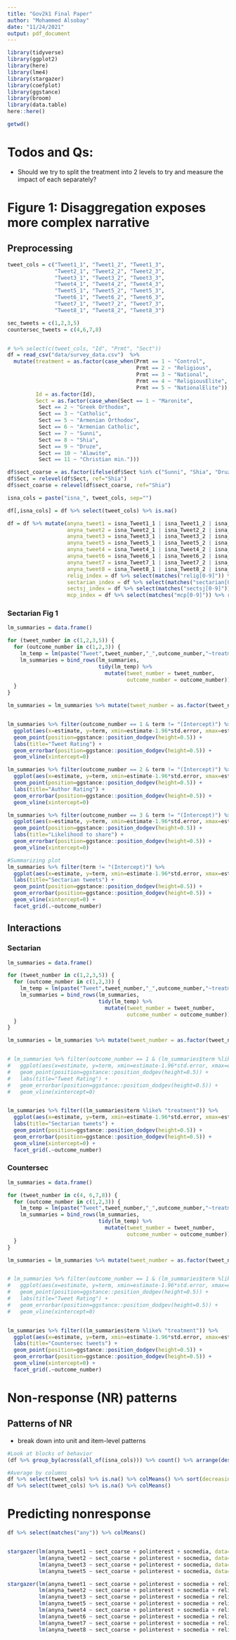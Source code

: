 ```yaml
---
title: "Gov2k1 Final Paper"
author: "Mohammed Alsobay"
date: "11/24/2021"
output: pdf_document
---
```


```r
library(tidyverse)
library(ggplot2)
library(here)
library(lme4)
library(stargazer)
library(coefplot)
library(ggstance)
library(broom)
library(data.table)
here::here()

getwd()
```

# Todos and Qs:

* Should we try to split the treatment into 2 levels to try and measure the impact of each separately? 


# Figure 1: Disaggregation exposes more complex narrative

## Preprocessing

```r
tweet_cols = c("Tweet1_1", "Tweet1_2", "Tweet1_3",
               "Tweet2_1", "Tweet2_2", "Tweet2_3",
               "Tweet3_1", "Tweet3_2", "Tweet3_3",
               "Tweet4_1", "Tweet4_2", "Tweet4_3",
               "Tweet5_1", "Tweet5_2", "Tweet5_3",
               "Tweet6_1", "Tweet6_2", "Tweet6_3",
               "Tweet7_1", "Tweet7_2", "Tweet7_3",
               "Tweet8_1", "Tweet8_2", "Tweet8_3")

sec_tweets = c(1,2,3,5)
countersec_tweets = c(4,6,7,8)


# %>% select(c(tweet_cols, "Id", "Prmt", "Sect"))
df = read_csv("data/survey_data.csv")  %>%
  mutate(treatment = as.factor(case_when(Prmt == 1 ~ "Control",
                                         Prmt == 2 ~ "Religious",
                                         Prmt == 3 ~ "National",
                                         Prmt == 4 ~ "ReligiousElite",
                                         Prmt == 5 ~ "NationalElite")),
         Id = as.factor(Id),
         Sect = as.factor(case_when(Sect == 1 ~ "Maronite",
          Sect == 2 ~ "Greek Orthodox",
          Sect == 3 ~ "Catholic",
          Sect == 5 ~ "Armenian Orthodox",
          Sect == 6 ~ "Armenian Catholic",
          Sect == 7 ~ "Sunni",
          Sect == 8 ~ "Shia",
          Sect == 9 ~ "Druze",
          Sect == 10 ~ "Alawite",
          Sect == 11 ~ "Christian min."))) 

df$sect_coarse = as.factor(ifelse(df$Sect %in% c("Sunni", "Shia", "Druze"), yes = as.character(df$Sect), no="Christian"))
df$Sect = relevel(df$Sect, ref="Shia")
df$sect_coarse = relevel(df$sect_coarse, ref="Shia")

isna_cols = paste("isna_", tweet_cols, sep="")

df[,isna_cols] = df %>% select(tweet_cols) %>% is.na() 

df = df %>% mutate(anyna_tweet1 = isna_Tweet1_1 | isna_Tweet1_2 | isna_Tweet1_3,
                   anyna_tweet2 = isna_Tweet2_1 | isna_Tweet2_2 | isna_Tweet2_3,
                   anyna_tweet3 = isna_Tweet3_1 | isna_Tweet3_2 | isna_Tweet3_3,
                   anyna_tweet5 = isna_Tweet5_1 | isna_Tweet5_2 | isna_Tweet5_3,
                   anyna_tweet4 = isna_Tweet4_1 | isna_Tweet4_2 | isna_Tweet4_3,
                   anyna_tweet6 = isna_Tweet6_1 | isna_Tweet6_2 | isna_Tweet6_3,
                   anyna_tweet7 = isna_Tweet7_1 | isna_Tweet7_2 | isna_Tweet7_3,
                   anyna_tweet8 = isna_Tweet8_1 | isna_Tweet8_2 | isna_Tweet8_3,
                   relig_index = df %>% select(matches("relig[0-9]")) %>% rowMeans(),
                   sectarian_index = df %>% select(matches("sectarian[0-9]")) %>% rowMeans(),
                   sectsj_index = df %>% select(matches("sectsj[0-9]")) %>% rowMeans(),
                   mcp_index = df %>% select(matches("mcp[0-9]")) %>% rowMeans())


```

### Sectarian Fig 1

```r
lm_summaries = data.frame()

for (tweet_number in c(1,2,3,5)) {
  for (outcome_number in c(1,2,3)) {
    lm_temp = lm(paste("Tweet",tweet_number,"_",outcome_number,"~treatment", sep=""), data=df)
    lm_summaries = bind_rows(lm_summaries, 
                             tidy(lm_temp) %>% 
                               mutate(tweet_number = tweet_number,
                                      outcome_number = outcome_number))
  }
}

lm_summaries = lm_summaries %>% mutate(tweet_number = as.factor(tweet_number), outcome_number = as.factor(outcome_number))


lm_summaries %>% filter(outcome_number == 1 & term != "(Intercept)") %>%  
  ggplot(aes(x=estimate, y=term, xmin=estimate-1.96*std.error, xmax=estimate+1.96*std.error, color=tweet_number)) + 
  geom_point(position=ggstance::position_dodgev(height=0.5)) +
  labs(title="Tweet Rating") +
  geom_errorbar(position=ggstance::position_dodgev(height=0.5)) + 
  geom_vline(xintercept=0)

lm_summaries %>% filter(outcome_number == 2 & term != "(Intercept)") %>%  
  ggplot(aes(x=estimate, y=term, xmin=estimate-1.96*std.error, xmax=estimate+1.96*std.error, color=tweet_number)) + 
  geom_point(position=ggstance::position_dodgev(height=0.5)) +
  labs(title="Author Rating") +
  geom_errorbar(position=ggstance::position_dodgev(height=0.5)) + 
  geom_vline(xintercept=0)

lm_summaries %>% filter(outcome_number == 3 & term != "(Intercept)") %>%  
  ggplot(aes(x=estimate, y=term, xmin=estimate-1.96*std.error, xmax=estimate+1.96*std.error, color=tweet_number)) + 
  geom_point(position=ggstance::position_dodgev(height=0.5)) +
  labs(title="Likelihood to share") +
  geom_errorbar(position=ggstance::position_dodgev(height=0.5)) + 
  geom_vline(xintercept=0)

#Summarizing plot 
lm_summaries %>% filter(term != "(Intercept)") %>%  
  ggplot(aes(x=estimate, y=term, xmin=estimate-1.96*std.error, xmax=estimate+1.96*std.error, color=tweet_number)) + 
  labs(title="Sectarian tweets") + 
  geom_point(position=ggstance::position_dodgev(height=0.5)) +
  geom_errorbar(position=ggstance::position_dodgev(height=0.5)) + 
  geom_vline(xintercept=0) + 
  facet_grid(.~outcome_number)


```

## Interactions

### Sectarian

```r

lm_summaries = data.frame()

for (tweet_number in c(1,2,3,5)) {
  for (outcome_number in c(1,2,3)) {
    lm_temp = lm(paste("Tweet",tweet_number,"_",outcome_number,"~treatment*sect_coarse", sep=""), data=df)
    lm_summaries = bind_rows(lm_summaries, 
                             tidy(lm_temp) %>% 
                               mutate(tweet_number = tweet_number,
                                      outcome_number = outcome_number))
  }
}

lm_summaries = lm_summaries %>% mutate(tweet_number = as.factor(tweet_number), outcome_number = as.factor(outcome_number))


# lm_summaries %>% filter(outcome_number == 1 & (lm_summaries$term %like% ":")) %>%  
#   ggplot(aes(x=estimate, y=term, xmin=estimate-1.96*std.error, xmax=estimate+1.96*std.error, color=tweet_number)) + 
#   geom_point(position=ggstance::position_dodgev(height=0.5)) +
#   labs(title="Tweet Rating") +
#   geom_errorbar(position=ggstance::position_dodgev(height=0.5)) + 
#   geom_vline(xintercept=0)


lm_summaries %>% filter((lm_summaries$term %like% "treatment")) %>%  
  ggplot(aes(x=estimate, y=term, xmin=estimate-1.96*std.error, xmax=estimate+1.96*std.error, color=tweet_number)) + 
  labs(title="Sectarian tweets") + 
  geom_point(position=ggstance::position_dodgev(height=0.5)) +
  geom_errorbar(position=ggstance::position_dodgev(height=0.5)) + 
  geom_vline(xintercept=0) + 
  facet_grid(.~outcome_number)

```

### Countersec 

```r

lm_summaries = data.frame()

for (tweet_number in c(4, 6,7,8)) {
  for (outcome_number in c(1,2,3)) {
    lm_temp = lm(paste("Tweet",tweet_number,"_",outcome_number,"~treatment*sect_coarse", sep=""), data=df)
    lm_summaries = bind_rows(lm_summaries, 
                             tidy(lm_temp) %>% 
                               mutate(tweet_number = tweet_number,
                                      outcome_number = outcome_number))
  }
}

lm_summaries = lm_summaries %>% mutate(tweet_number = as.factor(tweet_number), outcome_number = as.factor(outcome_number))


# lm_summaries %>% filter(outcome_number == 1 & (lm_summaries$term %like% ":")) %>%  
#   ggplot(aes(x=estimate, y=term, xmin=estimate-1.96*std.error, xmax=estimate+1.96*std.error, color=tweet_number)) + 
#   geom_point(position=ggstance::position_dodgev(height=0.5)) +
#   labs(title="Tweet Rating") +
#   geom_errorbar(position=ggstance::position_dodgev(height=0.5)) + 
#   geom_vline(xintercept=0)


lm_summaries %>% filter((lm_summaries$term %like% "treatment")) %>%  
  ggplot(aes(x=estimate, y=term, xmin=estimate-1.96*std.error, xmax=estimate+1.96*std.error, color=tweet_number)) + 
  labs(title="Countersec tweets") + 
  geom_point(position=ggstance::position_dodgev(height=0.5)) +
  geom_errorbar(position=ggstance::position_dodgev(height=0.5)) + 
  geom_vline(xintercept=0) + 
  facet_grid(.~outcome_number)

```



# Non-response (NR) patterns 

## Patterns of NR

* break down into unit and item-level patterns 

```r



#Look at blocks of behavior 
(df %>% group_by(across(all_of(isna_cols))) %>% count() %>% arrange(desc(n)))[6,]

#Average by columns
df %>% select(tweet_cols) %>% is.na() %>% colMeans() %>% sort(decreasing = TRUE) 
df %>% select(tweet_cols) %>% is.na() %>% colMeans() 

```


# Predicting nonresponse 

```r
df %>% select(matches("any")) %>% colMeans()


stargazer(lm(anyna_tweet1 ~ sect_coarse + polinterest + socmedia, data=df),
          lm(anyna_tweet2 ~ sect_coarse + polinterest + socmedia, data=df),
          lm(anyna_tweet3 ~ sect_coarse + polinterest + socmedia, data=df),
          lm(anyna_tweet5 ~ sect_coarse + polinterest + socmedia, data=df), type="text")

stargazer(lm(anyna_tweet1 ~ sect_coarse + polinterest + socmedia + relig_index + sectarian_index + sectsj_index + mcp_index, data=df),
          lm(anyna_tweet2 ~ sect_coarse + polinterest + socmedia + relig_index + sectarian_index + sectsj_index + mcp_index, data=df),
          lm(anyna_tweet3 ~ sect_coarse + polinterest + socmedia + relig_index + sectarian_index + sectsj_index + mcp_index, data=df),
          lm(anyna_tweet5 ~ sect_coarse + polinterest + socmedia + relig_index + sectarian_index + sectsj_index + mcp_index, data=df),
          lm(anyna_tweet4 ~ sect_coarse + polinterest + socmedia + relig_index + sectarian_index + sectsj_index + mcp_index, data=df),
          lm(anyna_tweet6 ~ sect_coarse + polinterest + socmedia + relig_index + sectarian_index + sectsj_index + mcp_index, data=df),
          lm(anyna_tweet7 ~ sect_coarse + polinterest + socmedia + relig_index + sectarian_index + sectsj_index + mcp_index, data=df),
          lm(anyna_tweet8 ~ sect_coarse + polinterest + socmedia + relig_index + sectarian_index + sectsj_index + mcp_index, data=df), type="text")

```

